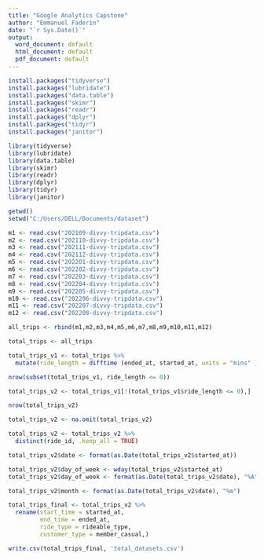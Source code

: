 ---
title: "Google Analytics Capstone"
author: "Emmanuel Faderin"
date: "`r Sys.Date()`"
output:
  word_document: default
  html_document: default
  pdf_document: default
---

```{r install packages}
install.packages("tidyverse")
install.packages("lubridate")
install.packages("data.table")
install.packages("skimr")
install.packages("readr")
install.packages("dplyr")
install.packages("tidyr")
install.packages("janitor")
```

```{r load libraries}
library(tidyverse)
library(lubridate)
library(data.table)
library(skimr)
library(readr)
library(dplyr)
library(tidyr)
library(janitor)
```
```{r set file directory}
getwd()
setwd("C:/Users/DELL/Documents/dataset")
```

```{r import the csv files of the data}
m1 <- read.csv("202109-divvy-tripdata.csv")
m2 <- read.csv("202110-divvy-tripdata.csv")
m3 <- read.csv("202111-divvy-tripdata.csv")
m4 <- read.csv("202112-divvy-tripdata.csv")
m5 <- read.csv("202201-divvy-tripdata.csv")
m6 <- read.csv("202202-divvy-tripdata.csv")
m7 <- read.csv("202203-divvy-tripdata.csv")
m8 <- read.csv("202204-divvy-tripdata.csv")
m9 <- read.csv("202205-divvy-tripdata.csv")
m10 <- read.csv("202206-divvy-tripdata.csv")
m11 <- read.csv("202207-divvy-tripdata.csv")
m12 <- read.csv("202208-divvy-tripdata.csv")
```

```{r combine all of the files into one dataframe}
all_trips <- rbind(m1,m2,m3,m4,m5,m6,m7,m8,m9,m10,m11,m12)
```


```{r create new data frame}
total_trips <- all_trips
```

```{r calculate the ride length by subracting the started_at time from the ended_at time in minutes}
total_trips_v1 <- total_trips %>%
  mutate(ride_length = difftime (ended_at, started_at, units = "mins" ))
```

```{r view the number of rows which have a ride length less than or equal to zero}
nrow(subset(total_trips_v1, ride_length <= 0))
```

```{r remove the rows where ride length is less than or equal to zero}
total_trips_v2 <- total_trips_v1[!(total_trips_v1$ride_length <= 0),]
```

```{r view the total number of rows}
nrow(total_trips_v2)
```

```{r remove rows with null values}
total_trips_v2 <- na.omit(total_trips_v2)
```

```{r remove rows with duplicate ride id}
total_trips_v2 <- total_trips_v2 %>%
  distinct(ride_id, .keep_all = TRUE)
```
```{r create a new column with the date of the started_at}
total_trips_v2$date <- format(as.Date(total_trips_v2$started_at))
```

```{r create a new column for the days of week}
total_trips_v2$day_of_week <- wday(total_trips_v2$started_at)
total_trips_v2$day_of_week <- format(as.Date(total_trips_v2$date), "%A")

```

```{r create a new column for the months}
total_trips_v2$month <- format(as.Date(total_trips_v2$date), "%m")
```

```{r rename some of the columns for easy understanding}
total_trips_final <- total_trips_v2 %>%
  rename(start_time = started_at, 
         end_time = ended_at,
         ride_type = rideable_type,
         customer_type = member_casual,)
```

```{r export the final csv file}
write.csv(total_trips_final, 'total_datasets.csv')
```

